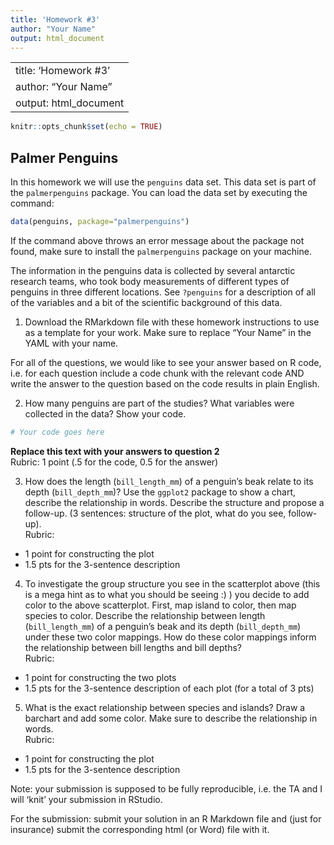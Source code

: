 ```yaml
---
title: 'Homework #3'
author: "Your Name"
output: html_document
---
```


---
title: 'Homework #3'
author: "Your Name"
output: html_document
---

```r
knitr::opts_chunk$set(echo = TRUE)
```

## Palmer Penguins

In this homework we will use the `penguins` data set. This data set is part of the `palmerpenguins` package. You can load the data set by executing the command:

```r
data(penguins, package="palmerpenguins")
```

If the command above throws an error message about the package not found, make sure to install the `palmerpenguins` package on your machine.

The information in the penguins data is collected by several antarctic research teams, who took body measurements of different types of penguins in three different locations. See `?penguins` for a description of all of the variables and a bit of the scientific background of this data.

1.  Download the RMarkdown file with these homework instructions to use as a template for your work. Make sure to replace "Your Name" in the YAML with your name.

For all of the questions, we would like to see your answer based on R code, i.e. for each question include a code chunk with the relevant code AND write the answer to the question based on the code results in plain English.

2.  How many penguins are part of the studies? What variables were collected in the data? Show your code.

```r
# Your code goes here

```

**Replace this text with your answers to question 2** <br>
Rubric: 1 point (.5 for the code, 0.5 for the answer)

3.  How does the length (`bill_length_mm`) of a  penguin's beak relate to its depth (`bill_depth_mm`)?  Use the `ggplot2` package to show a chart, describe the relationship in words. Describe the structure and propose a follow-up. (3 sentences: structure of the plot, what do you see, follow-up). <br>
Rubric: 
- 1 point for constructing the plot
- 1.5 pts for the 3-sentence description
4. To investigate the group structure you see in the scatterplot above (this is a mega hint as to what you should be seeing :) ) you decide to add color to the above scatterplot. First, map island to color, then map species to color. Describe the relationship between length (`bill_length_mm`) of a  penguin's beak and its depth (`bill_depth_mm`) under these two color mappings. How do these color mappings inform the relationship between bill lengths and bill depths? <br>
Rubric: 
- 1 point for constructing the two plots
- 1.5 pts for the 3-sentence description of each plot (for a total of 3 pts)
5.  What is the exact relationship between species and islands? Draw a barchart and add some color. Make sure to describe the relationship in words.<br>
Rubric: 
- 1 point for constructing the plot
- 1.5 pts for the 3-sentence description

Note: your submission is supposed to be fully reproducible, i.e. the TA and I will 'knit' your submission in RStudio.

For the submission: submit your solution in an R Markdown file and (just for insurance) submit the corresponding html (or Word) file with it.
